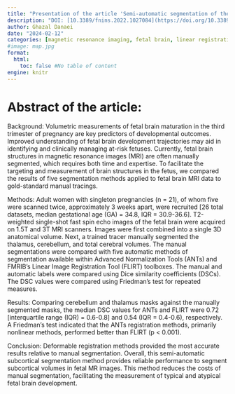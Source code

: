 ```yaml
---
title: "Presentation of the article 'Semi-automatic segmentation of the fetal brain from magnetic resonance imaging'"
description: "DOI: [10.3389/fnins.2022.1027084](https://doi.org/10.3389/fnins.2022.1027084){target='_blank'}"
author: Ghazal Danaei
date: "2024-02-12"
categories: [magnetic resonance imaging, fetal brain, linear registration, nonlinear registration, volumetric reconstruction]
#image: map.jpg
format:
  html:
    toc: false #No table of content
engine: knitr
---
```


# Abstract of the article:

Background: Volumetric measurements of fetal brain maturation in the third trimester of pregnancy are key predictors of developmental outcomes. Improved understanding of fetal brain development trajectories may aid in identifying and clinically managing at-risk fetuses. Currently, fetal brain structures in magnetic resonance images (MRI) are often manually segmented, which requires both time and expertise. To facilitate the targeting and measurement of brain structures in the fetus, we compared the results of five segmentation methods applied to fetal brain MRI data to gold-standard manual tracings.

Methods: Adult women with singleton pregnancies (n = 21), of whom five were scanned twice, approximately 3 weeks apart, were recruited [26 total datasets, median gestational age (GA) = 34.8, IQR = 30.9-36.6]. T2-weighted single-shot fast spin echo images of the fetal brain were acquired on 1.5T and 3T MRI scanners. Images were first combined into a single 3D anatomical volume. Next, a trained tracer manually segmented the thalamus, cerebellum, and total cerebral volumes. The manual segmentations were compared with five automatic methods of segmentation available within Advanced Normalization Tools (ANTs) and FMRIB's Linear Image Registration Tool (FLIRT) toolboxes. The manual and automatic labels were compared using Dice similarity coefficients (DSCs). The DSC values were compared using Friedman's test for repeated measures.

Results: Comparing cerebellum and thalamus masks against the manually segmented masks, the median DSC values for ANTs and FLIRT were 0.72 [interquartile range (IQR) = 0.6-0.8] and 0.54 (IQR = 0.4-0.6), respectively. A Friedman's test indicated that the ANTs registration methods, primarily nonlinear methods, performed better than FLIRT (p < 0.001).

Conclusion: Deformable registration methods provided the most accurate results relative to manual segmentation. Overall, this semi-automatic subcortical segmentation method provides reliable performance to segment subcortical volumes in fetal MR images. This method reduces the costs of manual segmentation, facilitating the measurement of typical and atypical fetal brain development.
